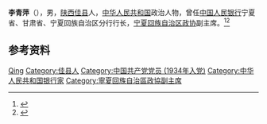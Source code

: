 {{Otheruses|other=名为李青萍的其他人物|李青萍}}

'''李青萍'''（{{bd|1910年||1984年|}}），男，[[陕西|陕西]][[佳县|佳县]]人，[[中华人民共和国|中华人民共和国]]政治人物，曾任[[中国人民银行|中国人民银行]]宁夏省、甘肃省、宁夏回族自治区分行行长，[[宁夏回族自治区政协|宁夏回族自治区政协]]副主席。<ref>{{cite book|title=宁夏百科全书|author=《宁夏百科全书》编纂委员会编|publisher=宁夏人民出版社|year=1998|isbn=|location=|page=}}</ref><ref>{{Cite book|title=中华人民共和国职官志|author=何虎生, 李耀东, 向常福主编|publisher=中国社会出版社|year=2003|isbn=9787800883934|location=北京|pages=}}</ref>

== 参考资料 ==
{{reflist}}

{{中国人物小作品}}

{{Authority control}}
{{DEFAULTSORT:Li李}}
[[Category:李姓|Qing]]
[[Category:佳县人|Category:佳县人]]
[[Category:中国共产党党员_(1934年入党)|Category:中国共产党党员 (1934年入党)]]
[[Category:中华人民共和国银行家|Category:中华人民共和国银行家]]
[[Category:寧夏回族自治區政協副主席|Category:寧夏回族自治區政協副主席]]